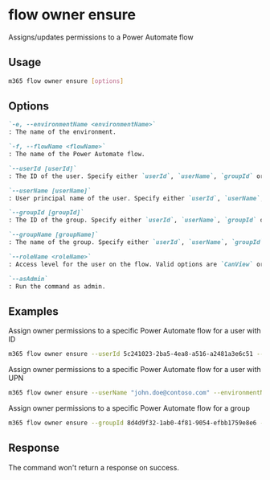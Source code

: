 
# flow owner ensure

Assigns/updates permissions to a Power Automate flow

## Usage

```sh
m365 flow owner ensure [options]
```

## Options

```md definition-list
`-e, --environmentName <environmentName>`
: The name of the environment.

`-f, --flowName <flowName>`
: The name of the Power Automate flow.

`--userId [userId]`
: The ID of the user. Specify either `userId`, `userName`, `groupId` or `groupName`.

`--userName [userName]`
: User principal name of the user. Specify either `userId`, `userName`, `groupId` or `groupName`.

`--groupId [groupId]`
: The ID of the group. Specify either `userId`, `userName`, `groupId` or `groupName`.

`--groupName [groupName]`
: The name of the group. Specify either `userId`, `userName`, `groupId` or `groupName`.

`--roleName <roleName>`
: Access level for the user on the flow. Valid options are `CanView` or `CanEdit`.

`--asAdmin`
: Run the command as admin.
```

<Global />

## Examples

Assign owner permissions to a specific Power Automate flow for a user with ID

```sh
m365 flow owner ensure --userId 5c241023-2ba5-4ea8-a516-a2481a3e6c51 --environmentName Default-c5a5d746-3520-453f-8a69-780f8e44917e --flowName 72f2be4a-78c1-4220-a048-dbf557296a72 --roleName CanEdit
```

Assign owner permissions to a specific Power Automate flow for a user with UPN

```sh
m365 flow owner ensure --userName "john.doe@contoso.com" --environmentName Default-c5a5d746-3520-453f-8a69-780f8e44917e --flowName 72f2be4a-78c1-4220-a048-dbf557296a72 --roleName CanEdit
```

Assign owner permissions to a specific Power Automate flow for a group

```sh
m365 flow owner ensure --groupId 8d4d9f32-1ab0-4f81-9054-efbb1759e8e6 --environmentName Default-c5a5d746-3520-453f-8a69-780f8e44917e --flowName 72f2be4a-78c1-4220-a048-dbf557296a72 --roleName CanEdit
```

## Response

The command won't return a response on success.
